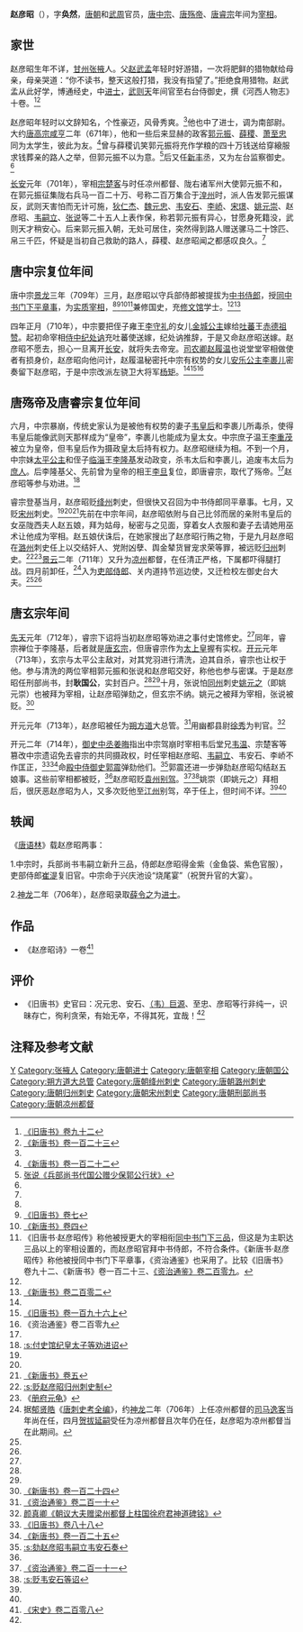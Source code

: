 {{Infobox person
|name        = 趙彥昭
|image       = 
|image_size  = 
|caption     = 
|birth_date  = 7世纪
|birth_place = [[唐朝|唐朝]]
|death_date  = 8世纪
|death_place = [[唐朝|唐朝]]
|occupation  = [[唐朝|唐朝]]和[[武周|武周]]官员
}}

'''赵彦昭'''（{{bd|7世纪||8世纪|catIdx=Z}}），字'''奂然'''，[[唐朝|唐朝]]和[[武周|武周]]官员，[[唐中宗|唐中宗]]、[[唐殇帝|唐殇帝]]、[[唐睿宗|唐睿宗]]年间为[[宰相|宰相]]。

== 家世 ==
赵彦昭生年不详，[[甘州|甘州]][[张掖|张掖]]人。父[[赵武孟|赵武孟]]年轻时好游猎，一次将肥鲜的猎物献给母亲，母亲哭道：“你不读书，整天这般打猎，我没有指望了。”拒绝食用猎物。赵武孟从此好学，博通经史，中[[进士|进士]]，[[武则天|武则天]]年间官至右台侍御史，撰《河西人物志》十卷。<ref name=BT92>[[:s:旧唐书/卷92|《旧唐书》卷九十二]]</ref><ref name=NBT123>[[:s:新唐书/卷123|《新唐书》卷一百二十三]]</ref>

赵彦昭年轻时以文辞知名，个性豪迈，风骨秀爽。<ref name=BT92/>他也中了进士，调为南部尉。大约[[唐高宗|唐高宗]][[咸亨|咸亨]]二年（671年），他和一些后来显赫的政客[[郭元振|郭元振]]、[[薛稷|薛稷]]、[[萧至忠|萧至忠]]同为太学生，彼此为友。<ref name=NBT122>[[:s:新唐书/卷122|《新唐书》卷一百二十二]]</ref>曾与薛稷讥笑郭元振将充作学粮的四十万钱送给穿縗服求钱葬亲的路人之举，但郭元振不以为意。<ref name=ZS>[[:s:兵部尚书代国公赠少保郭公行状|张说《兵部尚书代国公赠少保郭公行状》]]</ref>后又任[[新豐縣_(漢朝)|新丰]]丞，又为左台监察御史。<ref name=NBT123/>

[[长安_(年号)|长安]]元年（701年），宰相[[宗楚客|宗楚客]]与时任凉州都督、陇右诸军州大使郭元振不和，在郭元振征集陇右兵马一百二十万、号称二百万集合于[[湟州|湟州]]时，派人告发郭元振谋反，武则天害怕而无计可施，[[狄仁杰|狄仁杰]]、[[魏元忠|魏元忠]]、[[韦安石|韦安石]]、[[李峤|李峤]]、[[宋璟|宋璟]]、[[姚元崇|姚元崇]]、赵彦昭、[[韦嗣立|韦嗣立]]、[[张说|张说]]等二十五人上表作保，称若郭元振有异心，甘愿身死籍没，武则天才稍安心。后来郭元振入朝，无处可居住，突然得到路人赠送骡马二十馀匹、帛三千匹，怀疑是当初自己救助的路人，薛稷、赵彦昭闻之都感叹良久。<ref name=ZS/>

== 唐中宗复位年间 ==
唐中宗[[景龙|景龙]]三年（709年）三月，赵彦昭以守兵部侍郎被提拔为[[中书侍郎|中书侍郎]]，授[[同中书门下平章事|同中书门下平章事]]，为[[实质宰相|实质宰相]]，<ref name=NBT123/><ref name=BT7>[[:s:旧唐书/卷7|《旧唐书》卷七]]</ref><ref>[[:s:新唐书/卷4|《新唐书》卷四]]</ref><ref>《旧唐书·赵彦昭传》称他被授更大的宰相衔[[同中书门下三品|同中书门下三品]]，但这是为主职达三品以上的宰相设置的，而赵彦昭官拜中书侍郎，不符合条件。《新唐书·赵彦昭传》称他被授同中书门下平章事，《资治通鉴》也采用了。比较《旧唐书》卷九十二、《新唐书》卷一百二十三、[[:s:資治通鑑/卷209|《资治通鉴》卷二百零九]]。</ref>兼修国史，充[[修文馆|修文馆]]学士。<ref name=BT92/><ref>[[:s:新唐书/卷202|《新唐书》卷二百零二]]</ref>

四年正月（710年），中宗要把侄子雍王[[李守礼|李守礼]]的女儿[[金城公主|金城公主]]嫁给[[吐蕃|吐蕃]]王[[赤德祖赞|赤德祖赞]]。起初命宰相[[侍中|侍中]][[纪处讷|纪处讷]]充吐蕃使送嫁，纪处讷推辞，于是又命赵彦昭送嫁。赵彦昭不愿去，担心一旦离开[[长安|长安]]，就将失去帝宠。[[司农卿|司农卿]][[赵履温|赵履温]]也说堂堂宰相做使者有损身价，赵彦昭向他问计，赵履温秘密托中宗有权势的女儿[[安乐公主|安乐公主]][[李裹儿|李裹儿]]密奏留下赵彦昭，于是中宗改派左骁卫大将军[[杨矩|杨矩]]。<ref name=BT92/><ref>[[:s:旧唐书/卷196|《旧唐书》卷一百九十六上]]</ref><ref name=ZZTJ209>《资治通鉴》卷二百零九</ref>

== 唐殇帝及唐睿宗复位年间 ==
六月，中宗暴崩，传统史家认为是被他有权势的妻子[[韦皇后|韦皇后]]和李裹儿所毒杀，使得韦皇后能像武则天那样成为“皇帝”，李裹儿也能成为皇太女。中宗庶子温王[[李重茂|李重茂]]被立为皇帝，但韦皇后作为摄政皇太后持有权力。赵彦昭继续为相。不到一个月，中宗妹[[太平公主|太平公主]]和侄子[[临淄|临淄]]王[[李隆基|李隆基]]发动政变，杀韦太后和李裹儿，追废韦太后为[[庶人|庶人]]。后李隆基父、先前曾为皇帝的相王[[李旦|李旦]]复位，即唐睿宗，取代了殇帝。<ref name=ZZTJ209/>赵彦昭等参与劝进。<ref name=QJ>[[:s:付史馆纪皇太子等劝进诏|:s:付史馆纪皇太子等劝进诏]]</ref>

睿宗登基当月，赵彦昭贬[[绛州|绛州]]刺史，但很快又召回为中书侍郎同平章事。七月，又贬[[宋州|宋州]]刺史。<ref name=BT7/><ref name=ZZTJ209/><ref>[[:s:新唐书/卷5|《新唐书》卷五]]</ref>先前在中宗年间，赵彦昭依附与自己比邻而居的亲附韦皇后的女巫陇西夫人赵五娘，拜为姑母，秘密与之见面，穿着女人衣服和妻子去请她用巫术让他成为宰相。赵五娘伏诛后，在她家搜出了赵彦昭行贿之物，于是九月赵彦昭在[[潞州|潞州]]刺史任上以交结奸人、党附凶孽、舆金辇货冒宠求荣等罪，被远贬[[归州|归州]]刺史。<ref>[[:s:贬赵彦昭归州刺史制|:s:贬赵彦昭归州刺史制]]</ref><ref>《[[册府元龟|册府元龟]]》</ref>[[景云|景云]]二年（711年）又升为[[凉州|凉州]]都督，在任清正严格，下属都吓得腿打战。四月前卸任，<ref>据[[郁贤皓|郁贤皓]]《[[唐刺史考全编|唐刺史考全编]]》，约[[神龙|神龙]]二年（706年）上任凉州都督的[[司马逸客|司马逸客]]当年尚在任，四月[[贺拔延嗣|贺拔延嗣]]受任为凉州都督且次年仍在任，赵彦昭为凉州都督当在此期间。</ref>入为[[吏部侍郎|吏部侍郎]]、关内道持节巡边使，又迁检校左御史台大夫。<ref name=BT92/><ref name=NBT123/>

== 唐玄宗年间 ==
[[先天|先天]]元年（712年），睿宗下诏将当初赵彦昭等劝进之事付史馆修史。<ref name=QJ/>同年，睿宗禅位于李隆基，后者就是[[唐玄宗|唐玄宗]]，但唐睿宗作为[[太上皇|太上皇]]握有实权。[[开元|开元]]元年（713年），玄宗与太平公主敌对，对其党羽进行清洗，迫其自杀，睿宗也让权于他。参与清洗的两位宰相郭元振和张说和赵彦昭交好，称他也参与密谋。于是赵彦昭任刑部尚书，封'''耿国公'''，实封百户。<ref name=BT92/><ref name=NBT123/>十月，张说怕[[同州|同州]]刺史[[姚元之|姚元之]]（即姚元崇）也被拜为宰相，让赵彦昭弹劾之，但玄宗不纳。姚元之被拜为宰相，张说被贬。<ref>[[:s:新唐书/卷124|《新唐书》卷一百二十四]]</ref>

开元元年（713年），赵彦昭被任为[[朔方道|朔方道]]大总管。<ref>[[:s:資治通鑑/卷210|《资治通鉴》卷二百一十]]</ref>用幽都县尉[[徐秀|徐秀]]为判官。<ref>[[:s:朝议大夫赠梁州都督上柱国徐府君神道碑铭|颜真卿《朝议大夫赠梁州都督上柱国徐府君神道碑铭》]]</ref>

开元二年（714年），[[御史中丞|御史中丞]][[姜晦|姜晦]]指出中宗驾崩时宰相韦后堂兄[[韋溫_(宰相)|韦温]]、宗楚客等篡改中宗遗诏免去睿宗的共同摄政权，时任宰相赵彦昭、[[韦嗣立|韦嗣立]]、韦安石、李峤不作匡正，<ref>[[:s:旧唐书/卷88|《旧唐书》卷八十八]]</ref><ref>[[:s:新唐书/卷125|《新唐书》卷一百二十五]]</ref>命[[殿中侍御史|殿中侍御史]][[郭震|郭震]]弹劾他们。<ref>[[:s:劾赵彦昭韦嗣立韦安石奏|:s:劾赵彦昭韦嗣立韦安石奏]]</ref>郭震还进一步弹劾赵彦昭勾结赵五娘事。这些前宰相都被贬，<ref name=NBT122/>赵彦昭贬[[袁州|袁州]][[别驾|别驾]]。<ref>[[:s:資治通鑑/卷211|《资治通鉴》卷二百一十一]]</ref><ref>[[:s:贬韦安石等诏|:s:贬韦安石等诏]]</ref>姚崇（即姚元之）拜相后，很厌恶赵彦昭为人，又多次贬他至[[江州_(隋朝)|江州]]别驾，卒于任上，但时间不详。<ref name=BT92/><ref name=NBT123/>

== 轶闻 ==
《[[唐语林|唐语林]]》载赵彦昭两事：

1.中宗时，兵部尚书韦嗣立新升三品，侍郎赵彦昭得金紫（金鱼袋、紫色官服），吏部侍郎[[崔湜|崔湜]]复旧官。中宗命于兴庆池设“烧尾宴”（祝贺升官的大宴）。

2.[[神龙_(年号)|神龙]]二年（706年），赵彦昭录取[[薛令之|薛令之]]为[[进士|进士]]。

== 作品 ==
*《赵彦昭诗》一卷<ref>[[:s:宋史/卷208|《宋史》卷二百零八]]</ref>

== 评价 ==
*《旧唐书》史官曰：况元忠、安石、[[韦巨源|（韦）巨源]]、至忠、彦昭等行非纯一，识昧存亡，徇利贪荣，有始无卒，不得其死，宜哉！<ref name=BT92/>

== 注释及参考文献 ==
{{reflist|2}}

{{DEFAULTSORT:Z}}
[[Category:赵姓|Y]]
[[Category:张掖人|Category:张掖人]]
[[Category:唐朝进士|Category:唐朝进士]]
[[Category:唐朝宰相|Category:唐朝宰相]]
[[Category:唐朝国公|Category:唐朝国公]]
[[Category:朔方道大总管|Category:朔方道大总管]]
[[Category:唐朝绛州刺史|Category:唐朝绛州刺史]]
[[Category:唐朝潞州刺史|Category:唐朝潞州刺史]]
[[Category:唐朝归州刺史|Category:唐朝归州刺史]]
[[Category:唐朝宋州刺史|Category:唐朝宋州刺史]]
[[Category:唐朝刑部尚书|Category:唐朝刑部尚书]]
[[Category:唐朝凉州都督|Category:唐朝凉州都督]]